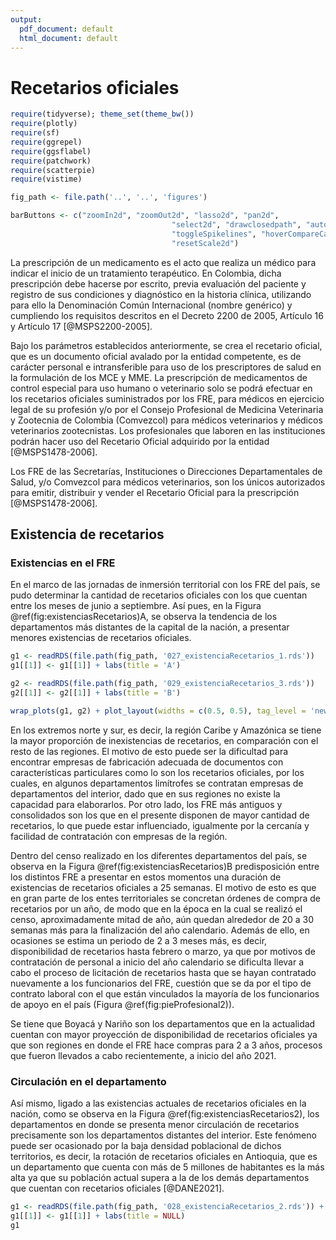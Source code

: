```yaml
---
output:
  pdf_document: default
  html_document: default
---
```


# Recetarios oficiales

```r
require(tidyverse); theme_set(theme_bw())
require(plotly)
require(sf)
require(ggrepel)
require(ggsflabel)
require(patchwork)
require(scatterpie)
require(vistime)

fig_path <- file.path('..', '..', 'figures')

barButtons <- c("zoomIn2d", "zoomOut2d", "lasso2d", "pan2d", 
                                    "select2d", "drawclosedpath", "autoScale2d", "zoom2", 
                                    "toggleSpikelines", "hoverCompareCartesian", "hoverClosestCartesian", 
                                    "resetScale2d")
```

\maxdeadcycles=1000

La prescripción de un medicamento es el acto que realiza un médico para indicar el inicio de un tratamiento terapéutico. En Colombia, dicha prescripción debe hacerse por escrito, previa evaluación del paciente y registro de sus condiciones y diagnóstico en la historia clínica, utilizando para ello la Denominación Común Internacional (nombre genérico) y cumpliendo los requisitos descritos en el Decreto 2200 de 2005, Artículo 16 y Artículo 17 [@MSPS2200-2005].
 
Bajo los parámetros establecidos anteriormente, se crea el recetario oficial, que es un documento oficial avalado por la entidad competente, es de carácter personal e intransferible para uso de los prescriptores de salud en la formulación de los MCE y MME. La prescripción de medicamentos de control especial para uso humano o veterinario solo se podrá efectuar en los recetarios oficiales suministrados por los FRE, para médicos en ejercicio legal de su profesión y/o por el Consejo Profesional de Medicina Veterinaria y Zootecnia de Colombia (Comvezcol) para médicos veterinarios y médicos veterinarios zootecnistas. Los profesionales que laboren en las instituciones podrán hacer uso del Recetario Oficial adquirido por la entidad [@MSPS1478-2006].

Los FRE de las Secretarías, Instituciones o Direcciones Departamentales de Salud, y/o Comvezcol para médicos veterinarios, son los únicos autorizados para emitir, distribuir y vender el Recetario Oficial para la prescripción  [@MSPS1478-2006].

## Existencia de recetarios

### Existencias en el FRE

En el marco de las jornadas de inmersión territorial con los FRE del país, se pudo determinar la cantidad de recetarios oficiales con los que cuentan entre los meses de junio a septiembre. Así pues, en la Figura \@ref(fig:existenciasRecetarios)A, se observa la tendencia de los departamentos más distantes de la capital de la nación, a presentar menores existencias de recetarios oficiales. 

```r
g1 <- readRDS(file.path(fig_path, '027_existenciaRecetarios_1.rds'))
g1[[1]] <- g1[[1]] + labs(title = 'A')

g2 <- readRDS(file.path(fig_path, '029_existenciaRecetarios_3.rds')) 
g2[[1]] <- g2[[1]] + labs(title = 'B')

wrap_plots(g1, g2) + plot_layout(widths = c(0.5, 0.5), tag_level = 'new')
```

En los extremos norte y sur, es decir, la región Caribe y Amazónica se tiene la mayor proporción de inexistencias de recetarios, en comparación con el resto de las regiones. El motivo de esto puede ser la dificultad para encontrar empresas de fabricación adecuada de documentos con características particulares como lo son los recetarios oficiales, por los cuales, en algunos departamentos limítrofes se contratan empresas de departamentos del interior, dado que en sus regiones no existe la capacidad para elaborarlos. Por otro lado, los FRE más antiguos y consolidados son los que en el presente disponen de mayor cantidad de recetarios, lo que puede estar influenciado, igualmente por la cercanía y facilidad de contratación con empresas de la región.

Dentro del censo realizado en los diferentes departamentos del país, se observa en la Figura \@ref(fig:existenciasRecetarios)B predisposición entre los distintos FRE a presentar en estos momentos una duración de existencias de recetarios oficiales a 25 semanas. El motivo de esto es que en gran parte de los entes territoriales se concretan órdenes de compra de recetarios por un año, de modo que en la época en la cual se realizó el censo, aproximadamente mitad de año, aún quedan alrededor de 20 a 30 semanas más para la finalización del año calendario. Además de ello, en ocasiones se estima un periodo de 2 a 3 meses más, es decir, disponibilidad de recetarios hasta febrero o marzo, ya que por motivos de contratación de personal a inicio del año calendario se dificulta llevar a cabo el proceso de licitación de recetarios hasta que se hayan contratado nuevamente a los funcionarios del FRE, cuestión que se da por el tipo de contrato laboral con el que están vinculados la mayoría de los funcionarios de apoyo en el país (Figura \@ref(fig:pieProfesional2)).

Se tiene que Boyacá y Nariño son los departamentos que en la actualidad cuentan con mayor proyección de disponibilidad de recetarios oficiales ya que son regiones en donde el FRE hace compras para 2 a 3 años, procesos que fueron llevados a cabo recientemente, a inicio del año 2021. 

### Circulación en el departamento

Así mismo, ligado a las existencias actuales de recetarios oficiales en la nación, como se observa en la Figura \@ref(fig:existenciasRecetarios2), los departamentos en donde se presenta menor circulación de recetarios precisamente son los departamentos distantes del interior. Este fenómeno puede ser ocasionado por la baja densidad poblacional de dichos territorios, es decir, la rotación de recetarios oficiales en Antioquia, que es un departamento que cuenta con más de 5 millones de habitantes es la más alta ya que su población actual supera a la de los demás departamentos que cuentan con recetarios oficiales [@DANE2021].  

```r
g1 <- readRDS(file.path(fig_path, '028_existenciaRecetarios_2.rds')) + labs(title = NULL)
g1[[1]] <- g1[[1]] + labs(title = NULL)
g1
```

<!-- ```{r existenciaRecetarios3, echo=FALSE, fig.cap='Duración de existencia de recetarios en el FRE', fig.width=7, fig.height=5, fig.topcaption=TRUE, out.width="85%",fig.align='center'} -->
<!-- ``` -->